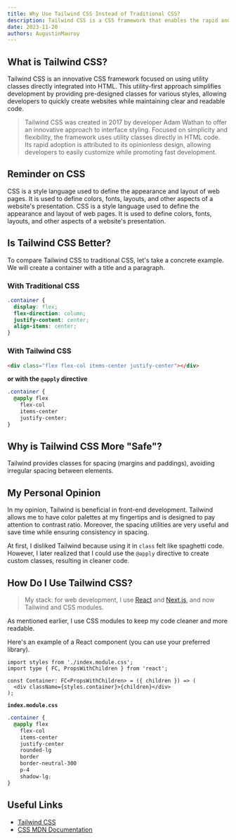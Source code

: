 ```yaml
---
title: Why Use Tailwind CSS Instead of Traditional CSS?
description: Tailwind CSS is a CSS framework that enables the rapid and easy creation of websites. It is highly beneficial for developers who want to build websites without having to write traditional CSS code. But is it worth using?
date: 2023-11-20
authors: AugustinMauroy
---
```


## What is Tailwind CSS?

Tailwind CSS is an innovative CSS framework focused on using utility classes directly integrated into HTML. This utility-first approach simplifies development by providing pre-designed classes for various styles, allowing developers to quickly create websites while maintaining clear and readable code.

> Tailwind CSS was created in 2017 by developer Adam Wathan to offer an innovative approach to interface styling. Focused on simplicity and flexibility, the framework uses utility classes directly in HTML code. Its rapid adoption is attributed to its opinionless design, allowing developers to easily customize while promoting fast development.

## Reminder on CSS

CSS is a style language used to define the appearance and layout of web pages. It is used to define colors, fonts, layouts, and other aspects of a website's presentation. CSS is a style language used to define the appearance and layout of web pages. It is used to define colors, fonts, layouts, and other aspects of a website's presentation.

## Is Tailwind CSS Better?

To compare Tailwind CSS to traditional CSS, let's take a concrete example. We will create a container with a title and a paragraph.

### With Traditional CSS

```css
.container {
  display: flex;
  flex-direction: column;
  justify-content: center;
  align-items: center;
}
```

### With Tailwind CSS

```html
<div class="flex flex-col items-center justify-center"></div>
```

**or with the `@apply` directive**

```css fileName="index.module.css"
.container {
  @apply flex
    flex-col
    items-center
    justify-center;
}
```

## Why is Tailwind CSS More "Safe"?

Tailwind provides classes for spacing (margins and paddings), avoiding irregular spacing between elements.

## My Personal Opinion

In my opinion, Tailwind is beneficial in front-end development. Tailwind allows me to have color palettes at my fingertips and is designed to pay attention to contrast ratio. Moreover, the spacing utilities are very useful and save time while ensuring consistency in spacing.

At first, I disliked Tailwind because using it in `class` felt like spaghetti code. However, I later realized that I could use the `@apply` directive to create custom classes, resulting in cleaner code.

## How Do I Use Tailwind CSS?

> My stack: for web development, I use [React](https://react.dev) and [Next.js](https://nextjs.org/), and now Tailwind and CSS modules.

As mentioned earlier, I use CSS modules to keep my code cleaner and more readable.

Here's an example of a React component (you can use your preferred library).

```tsx
import styles from './index.module.css';
import type { FC, PropsWithChildren } from 'react';

const Container: FC<PropsWithChildren> = ({ children }) => (
  <div className={styles.container}>{children}</div>
);
```

**`index.module.css`**

```css
.container {
  @apply flex
    flex-col
    items-center
    justify-center
    rounded-lg
    border
    border-neutral-300
    p-4
    shadow-lg;
}
```

## Useful Links

- [Tailwind CSS](https://tailwindcss.com/)
- [CSS MDN Documentation](https://developer.mozilla.org/en/docs/Web/CSS)
